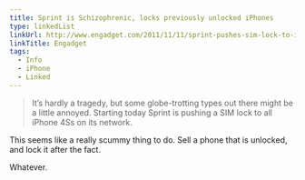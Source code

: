 ```yaml
---
title: Sprint is Schizophrenic, locks previously unlocked iPhones
type: linkedList
linkUrl: http://www.engadget.com/2011/11/11/sprint-pushes-sim-lock-to-iphone-4s-customers-offers-to-undo-it/
linkTitle: Engadget
tags:
  - Info
  - iPhone
  - Linked
---
```


> It’s hardly a tragedy, but some globe-trotting types out there might be a little annoyed. Starting today Sprint is pushing a SIM lock to all iPhone 4Ss on its network.

This seems like a really scummy thing to do. Sell a phone that is unlocked, and lock it after the fact.

Whatever.
